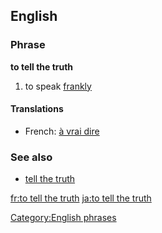 ==English==

===Phrase===
'''to tell the truth'''

# to speak [[frankly]]

====Translations====
{{trans-top}}
* French: [[à vrai dire]]
{{trans-mid}}
{{trans-bottom}}

===See also===
* [[tell the truth]]

[[Category:English phrases]]

[[fr:to tell the truth]]
[[ja:to tell the truth]]